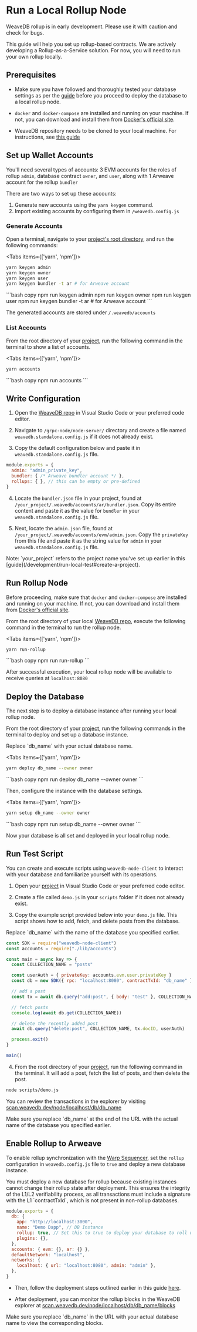 
# Run a Local Rollup Node

<Callout type="warning" emoji="⚠️">
WeaveDB rollup is in early development. Please use it with caution and check for bugs.
</Callout>

This guide will help you set up rollup-based contracts. We are actively developing a Rollup-as-a-Service solution. For now, you will need to run your own rollup locally.

## Prerequisites

- Make sure you have followed and thoroughly tested your database settings as per the [guide](/development/run-local-test) before you proceed to deploy the database to a local rollup node.

- `docker` and `docker-compose` are installed and running on your machine. If not, you can download and install them from [Docker's official site](https://docs.docker.com/get-docker).

- WeaveDB repository needs to be cloned to your local machine. For instructions, see [this guide](/development/clone-the-repo)

## Set up Wallet Accounts

You'll need several types of accounts: 3 EVM accounts for the roles of rollup `admin`, database contract `owner`, and `user`, along with 1 Arweave account for the rollup `bundler`

There are two ways to set up these accounts:

1. Generate new accounts using the `yarn keygen` command.
2. Import existing accounts by configuring them in `/weavedb.config.js`

### Generate Accounts

Open a terminal, navigate to your [project's root directory](/development/run-local-test#create-a-project), and run the following commands:

<Tabs items={['yarn', 'npm']}>
  <Tab>
  ```bash copy
yarn keygen admin
yarn keygen owner
yarn keygen user
yarn keygen bundler -t ar # for Arweave account
  ```
  </Tab>
  <Tab>
  ```bash copy
npm run keygen admin
npm run keygen owner
npm run keygen user
npm run keygen bundler -t ar # for Arweave account
  ```
  </Tab>
</Tabs>

The generated accounts are stored under `/.weavedb/accounts`

### List Accounts

From the root directory of your [project](/development/run-local-test#create-a-project), run the following command in the terminal to show a list of accounts.

<Tabs items={['yarn', 'npm']}>
  <Tab>
  ```bash copy
yarn accounts
  ```
  </Tab>
  <Tab>
  ```bash copy
npm run accounts
  ```
  </Tab>
</Tabs>

## Write Configuration

1. Open the [WeaveDB repo](/development/clone-the-repo) in Visual Studio Code or your preferred code editor.

2. Navigate to `/grpc-node/node-server/` directory and create a file named `weavedb.standalone.config.js` if it does not already exist.

3. Copy the default configuration below and paste it in `weavedb.standalone.config.js` file.

```js copy filename="/grpc-node/node-server/weavedb.standalone.config.js"
module.exports = {
  admin: "admin_private_key",
  bundler: { /* Arweave bundler account */ },
  rollups: { }, // this can be empty or pre-defined
}
```

4. Locate the `bundler.json` file in your project, found at `/your_project/.weavedb/accounts/ar/bundler.json`. Copy its entire content and paste it as the value for `bundler` in your `weavedb.standalone.config.js` file.

5. Next, locate the `admin.json` file, found at `/your_project/.weavedb/accounts/evm/admin.json`. Copy the `privateKey` from this file and paste it as the string value for `admin` in your `weavedb.standalone.config.js` file.

<Callout type="info" emoji="💡">
Note: `your_project` refers to the project name you've set up earlier in this [guide](/development/run-local-test#create-a-project).
</Callout>

## Run Rollup Node

Before proceeding, make sure that `docker` and `docker-compose` are installed and running on your machine. If not, you can download and install them from [Docker's official site](https://docs.docker.com/get-docker).

From the root directory of your local [WeaveDB repo](/development/clone-the-repo), execute the following command in the terminal to run the rollup node.


<Tabs items={['yarn', 'npm']}>
  <Tab>
  ```bash copy
yarn run-rollup
  ```
  </Tab>
  <Tab>
  ```bash copy
npm run run-rollup
  ```
  </Tab>
</Tabs>

After successful execution, your local rollup node will be available to receive queries at `localhost:8080`

## Deploy the Database

The next step is to deploy a database instance after running your local rollup node.

From the root directory of your [project](/development/run-local-test#create-a-project), run the following commands in the terminal to deploy and set up a database instance.

<Callout type="info" emoji="💡">
Replace `db_name` with your actual database name.
</Callout>


<Tabs items={['yarn', 'npm']}>
  <Tab>
  ```bash copy
yarn deploy db_name --owner owner
  ```
  </Tab>
  <Tab>
  ```bash copy
npm run deploy db_name --owner owner
  ```
  </Tab>
</Tabs>

Then, configure the instance with the database settings.

<Tabs items={['yarn', 'npm']}>
  <Tab>
  ```bash copy
yarn setup db_name --owner owner
  ```
  </Tab>
  <Tab>
  ```bash copy
npm run setup db_name --owner owner
  ```
  </Tab>
</Tabs>

Now your database is all set and deployed in your local rollup node.

## Run Test Script

You can create and execute scripts using `weavedb-node-client` to interact with your database and familiarize yourself with its operations.

1. Open your [project](/development/run-local-test#create-a-project) in Visual Studio Code or your preferred code editor.

2. Create a file called `demo.js` in your `scripts` folder if it does not already exist.

3. Copy the example script provided below into your `demo.js` file. This script shows how to add, fetch, and delete posts from the database.

<Callout type="info" emoji="💡">
Replace `db_name` with the name of the database you specified earlier.
</Callout>

```js copy filename="/scripts/demo.js"
const SDK = require("weavedb-node-client")
const accounts = require("./lib/accounts")

const main = async key => {
  const COLLECTION_NAME = "posts"

  const userAuth = { privateKey: accounts.evm.user.privateKey }
  const db = new SDK({ rpc: "localhost:8080", contractTxId: "db_name" })

  // add a post
  const tx = await db.query("add:post", { body: "test" }, COLLECTION_NAME, userAuth)

  // fetch posts
  console.log(await db.get(COLLECTION_NAME))

  // delete the recently added post
  await db.query("delete:post", COLLECTION_NAME, tx.docID, userAuth)

  process.exit()
}

main()
```

4. From the root directory of your [project](/development/run-local-test#create-a-project), run the following command in the terminal. It will add a post, fetch the list of posts, and then delete the post.

```bash copy
node scripts/demo.js
```

You can review the transactions in the explorer by visiting [scan.weavedb.dev/node/localhost/db/db_name](http://scan.weavedb.dev/node/localhost/db/db_name)

<Callout type="info" emoji="💡">
Make sure you replace `db_name` at the end of the URL with the actual name of the database you specified earlier.
</Callout>

## Enable Rollup to Arweave

To enable rollup synchronization with the [Warp Sequencer](https://academy.warp.cc/docs/sdk/advanced/bundled-interaction), set the `rollup` configuration in `weavedb.config.js` file to `true` and deploy a new database instance.

<Callout type="warning" emoji="⚠️">
You must deploy a new database for rollup because existing instances cannot change their rollup state after deployment.
This ensures the integrity of the L1/L2 verifiability process, as all transactions must include a signature with the L1 `contractTxId`, which is not present in non-rollup databases.
</Callout>

```js copy filename="/weavedb.config.js"
module.exports = {
  db: {
    app: "http://localhost:3000",
    name: "Demo Dapp", // DB Instance
    rollup: true, // Set this to true to deploy your database to roll up to the Layer 1 Warp contract
	plugins: {},
  },
  accounts: { evm: {}, ar: {} },
  defaultNetwork: "localhost",
  networks: {
    localhost: { url: "localhost:8080", admin: "admin" },
  },
}
```
- Then, follow the deployment steps outlined earlier in this guide [here](/rollup-node/run-rollup-node#deploy-the-database).

- After deployment, you can monitor the rollup blocks in the WeaveDB explorer at [scan.weavedb.dev/node/localhost/db/db_name/blocks](https://scan.weavedb.dev/node/localhost/db/db_name_prod/blocks)

<Callout type="info" emoji="💡">
Make sure you replace `db_name` in the URL with your actual database name to view the corresponding blocks.
</Callout>